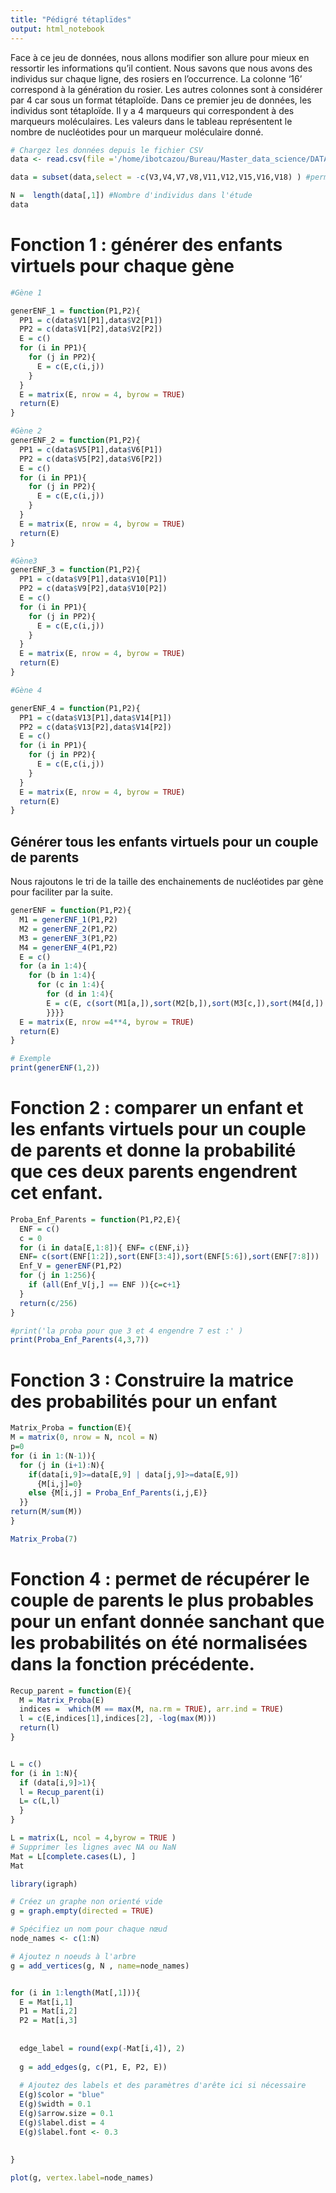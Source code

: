 ```yaml
---
title: "Pédigré tétaplïdes"
output: html_notebook
---
```

Face à ce jeu de données, nous allons modifier son allure pour mieux en ressortir les informations qu'il contient. Nous savons que nous avons des individus sur chaque ligne, des rosiers en l'occurrence. La colonne '16' correspond à la génération du rosier. Les autres colonnes sont à considérer par 4 car sous un format tétaploïde. Dans ce premier jeu de données, les individus sont tétaploïde. Il y a 4 marqueurs qui correspondent à des marqueurs moléculaires. Les valeurs dans le tableau représentent le nombre de nucléotides pour un marqueur moléculaire donné. 

```r

# Chargez les données depuis le fichier CSV
data <- read.csv(file ='/home/ibotcazou/Bureau/Master_data_science/DATAS_M2/Option Biologie/projet/Pop2x_v2.csv', header = FALSE, sep = ',')

data = subset(data,select = -c(V3,V4,V7,V8,V11,V12,V15,V16,V18) ) #permet de retirer la colonne 18

N =  length(data[,1]) #Nombre d'individus dans l'étude
data

```

# Fonction 1 : générer des enfants virtuels pour chaque gène

```r

#Gène 1 

generENF_1 = function(P1,P2){
  PP1 = c(data$V1[P1],data$V2[P1])
  PP2 = c(data$V1[P2],data$V2[P2])
  E = c()
  for (i in PP1){
    for (j in PP2){
      E = c(E,c(i,j))
    }
  }
  E = matrix(E, nrow = 4, byrow = TRUE)
  return(E)
}

#Gène 2
generENF_2 = function(P1,P2){
  PP1 = c(data$V5[P1],data$V6[P1])
  PP2 = c(data$V5[P2],data$V6[P2])
  E = c()
  for (i in PP1){
    for (j in PP2){
      E = c(E,c(i,j))
    }
  }
  E = matrix(E, nrow = 4, byrow = TRUE)
  return(E)
}

#Gène3
generENF_3 = function(P1,P2){
  PP1 = c(data$V9[P1],data$V10[P1])
  PP2 = c(data$V9[P2],data$V10[P2])
  E = c()
  for (i in PP1){
    for (j in PP2){
      E = c(E,c(i,j))
    }
  }
  E = matrix(E, nrow = 4, byrow = TRUE)
  return(E)
}

#Gène 4

generENF_4 = function(P1,P2){
  PP1 = c(data$V13[P1],data$V14[P1])
  PP2 = c(data$V13[P2],data$V14[P2])
  E = c()
  for (i in PP1){
    for (j in PP2){
      E = c(E,c(i,j))
    }
  }
  E = matrix(E, nrow = 4, byrow = TRUE)
  return(E)
}

```
## Générer tous les enfants virtuels pour un couple de parents

Nous rajoutons le tri de la taille des enchainements de nucléotides par gène pour faciliter par la suite.  

```r
generENF = function(P1,P2){
  M1 = generENF_1(P1,P2)
  M2 = generENF_2(P1,P2)
  M3 = generENF_3(P1,P2)
  M4 = generENF_4(P1,P2)
  E = c()
  for (a in 1:4){
    for (b in 1:4){
      for (c in 1:4){
        for (d in 1:4){
        E = c(E, c(sort(M1[a,]),sort(M2[b,]),sort(M3[c,]),sort(M4[d,]) ) )
        }}}}
  E = matrix(E, nrow =4**4, byrow = TRUE)
  return(E)
}

```

```r
# Exemple
print(generENF(1,2))
```

# Fonction 2 : comparer un enfant et les enfants virtuels pour un couple de parents et donne la probabilité que ces deux parents engendrent cet enfant.
```r
Proba_Enf_Parents = function(P1,P2,E){
  ENF = c()
  c = 0
  for (i in data[E,1:8]){ ENF= c(ENF,i)}
  ENF= c(sort(ENF[1:2]),sort(ENF[3:4]),sort(ENF[5:6]),sort(ENF[7:8]))
  Enf_V = generENF(P1,P2)
  for (j in 1:256){
    if (all(Enf_V[j,] == ENF )){c=c+1}
  }
  return(c/256)
}

#print('la proba pour que 3 et 4 engendre 7 est :' )
print(Proba_Enf_Parents(4,3,7))
```

# Fonction 3 : Construire la matrice des probabilités pour un enfant 

```r
Matrix_Proba = function(E){
M = matrix(0, nrow = N, ncol = N)
p=0
for (i in 1:(N-1)){
  for (j in (i+1):N){
    if(data[i,9]>=data[E,9] | data[j,9]>=data[E,9])
      {M[i,j]=0}
    else {M[i,j] = Proba_Enf_Parents(i,j,E)}
  }}
return(M/sum(M))
}

Matrix_Proba(7)

```

# Fonction 4 : permet de récupérer le couple de parents le plus probables pour un enfant donnée sanchant que les probabilités on été normalisées dans la fonction précédente. 

```r
Recup_parent = function(E){
  M = Matrix_Proba(E)
  indices =  which(M == max(M, na.rm = TRUE), arr.ind = TRUE)
  l = c(E,indices[1],indices[2], -log(max(M)))
  return(l)
}



```

```r
L = c()
for (i in 1:N){
  if (data[i,9]>1){
  l = Recup_parent(i)
  L= c(L,l)
  }
}

L = matrix(L, ncol = 4,byrow = TRUE )
# Supprimer les lignes avec NA ou NaN
Mat = L[complete.cases(L), ]
Mat
```

```r
library(igraph)

# Créez un graphe non orienté vide
g = graph.empty(directed = TRUE)

# Spécifiez un nom pour chaque nœud
node_names <- c(1:N) 

# Ajoutez n noeuds à l'arbre
g = add_vertices(g, N , name=node_names)


for (i in 1:length(Mat[,1])){
  E = Mat[i,1]
  P1 = Mat[i,2]
  P2 = Mat[i,3]
  
  
  edge_label = round(exp(-Mat[i,4]), 2)
  
  g = add_edges(g, c(P1, E, P2, E))
  
  # Ajoutez des labels et des paramètres d'arête ici si nécessaire
  E(g)$color = "blue"
  E(g)$width = 0.1
  E(g)$arrow.size = 0.1
  E(g)$label.dist = 4
  E(g)$label.font <- 0.3
  
  
}

plot(g, vertex.label=node_names)
```

